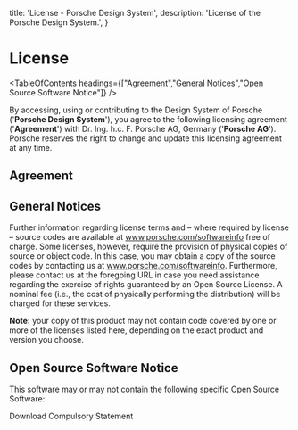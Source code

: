 
  title: 'License - Porsche Design System',
  description: 'License of the Porsche Design System.',
}

# License

<TableOfContents headings={["Agreement","General Notices","Open Source Software Notice"]} />

By accessing, using or contributing to the Design System of Porsche ('**Porsche Design System**'), you agree to the
following licensing agreement ('**Agreement**') with Dr. Ing. h.c. F. Porsche AG, Germany ('**Porsche AG**'). Porsche
reserves the right to change and update this licensing agreement at any time.

## Agreement

<License />

## General Notices

Further information regarding license terms and – where required by license – source codes are available at
<PLinkPure icon="none" target="_blank" href="https://porsche.com/softwareinfo">www.porsche.com/softwareinfo</PLinkPure>
  free of charge. Some licenses, however, require the provision of physical copies of source or object code. In this case,
you may obtain a copy of the source codes by contacting us at
<PLinkPure icon="none" target="_blank" href="https://porsche.com/softwareinfo">www.porsche.com/softwareinfo</PLinkPure>.
Furthermore, please contact us at the foregoing URL in case you need assistance regarding the exercise of rights
guaranteed by an Open Source License. A nominal fee (i.e., the cost of physically performing the distribution) will be
charged for these services.

**Note:** your copy of this product may not contain code covered by one or more of the licenses listed here, depending
on the exact product and version you choose.

## Open Source Software Notice

This software may or may not contain the following specific Open Source Software:

<PLinkPure icon="download" href="assets/compulsory-statement.txt" download="compulsory-statement.txt">Download Compulsory Statement</PLinkPure>
